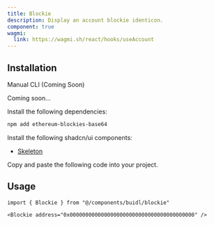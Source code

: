 ```yaml
---
title: Blockie
description: Display an account blockie identicon.
component: true
wagmi:
  link: https://wagmi.sh/react/hooks/useAccount
---
```


<ComponentPreview
  name="blockie-demo"
  className="[&_.preview>[data-orientation=vertical]]:sm:max-w-[70%]"
/>

## Installation

<Tabs defaultValue="manual">

<TabsList>
  <TabsTrigger value="manual">Manual</TabsTrigger>
  <TabsTrigger disabled={true} value="cli">
    CLI (Coming Soon)
  </TabsTrigger>
</TabsList>

<TabsContent value="cli">

<Steps>

<Step>Coming soon...</Step>

</Steps>

</TabsContent>

<TabsContent value="manual">

<Steps>

<Step>Install the following dependencies:</Step>

```bash
npm add ethereum-blockies-base64
```

<Step>Install the following shadcn/ui components:</Step>

- [Skeleton](https://ui.shadcn.com/docs/components/skeleton)

<Step>Copy and paste the following code into your project.</Step>

<ComponentSource name="blockie" />

</Steps>

</TabsContent>

</Tabs>

## Usage

```tsx
import { Blockie } from "@/components/buidl/blockie"
```

```tsx
<Blockie address="0x0000000000000000000000000000000000000000" />
```
